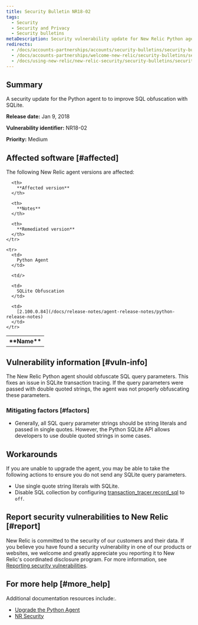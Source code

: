 ```yaml
---
title: Security Bulletin NR18-02
tags:
  - Security
  - Security and Privacy
  - Security bulletins
metaDescription: Security vulnerability update for New Relic Python agent.
redirects:
  - /docs/accounts-partnerships/accounts/security-bulletins/security-bulletin-nr18-02
  - /docs/accounts-partnerships/welcome-new-relic/security-bulletins/security-bulletin-nr18-02
  - /docs/using-new-relic/new-relic-security/security-bulletins/security-bulletin-nr18-02
---
```


## Summary

A security update for the Python agent to to improve SQL obfuscation with SQLite.

**Release date:** Jan 9, 2018

**Vulnerability identifier:** NR18-02

**Priority:** Medium

## Affected software [#affected]

The following New Relic agent versions are affected:

<table>
  <tbody>
    <tr>
      <th>
        **Name**
      </th>

      <th>
        **Affected version**
      </th>

      <th>
        **Notes**
      </th>

      <th>
        **Remediated version**
      </th>
    </tr>

    <tr>
      <td>
        Python Agent
      </td>

      <td/>

      <td>
        SQLite Obfuscation
      </td>

      <td>
        [2.100.0.84](/docs/release-notes/agent-release-notes/python-release-notes)
      </td>
    </tr>
  </tbody>
</table>

## Vulnerability information [#vuln-info]

The New Relic Python agent should obfuscate SQL query parameters. This fixes an issue in SQLite transaction tracing. If the query parameters were passed with double quoted strings, the agent was not properly obfuscating these parameters.

### Mitigating factors [#factors]

* Generally, all SQL query parameter strings should be string literals and passed in single quotes. However, the Python SQLite API allows developers to use double quoted strings in some cases.

## Workarounds

If you are unable to upgrade the agent, you may be able to take the following actions to ensure you do not send any SQLite query parameters.

* Use single quote string literals with SQLite.
* Disable SQL collection by configuring [transaction_tracer.record_sql](/docs/agents/python-agent/configuration/python-agent-configuration#txn-tracer-settings) to `off`.

## Report security vulnerabilities to New Relic [#report]

New Relic is committed to the security of our customers and their data. If you believe you have found a security vulnerability in one of our products or websites, we welcome and greatly appreciate you reporting it to New Relic's coordinated disclosure program. For more information, see [Reporting security vulnerabilities](/docs/security/new-relic-security/data-privacy/reporting-security-vulnerabilities).

## For more help [#more_help]

Additional documentation resources include:.

* [Upgrade the Python Agent](/docs/agents/python-agent/installation-configuration/upgrade-python-agent)
* [NR Security](https://newrelic.com/security "Link opens in a new window.")
